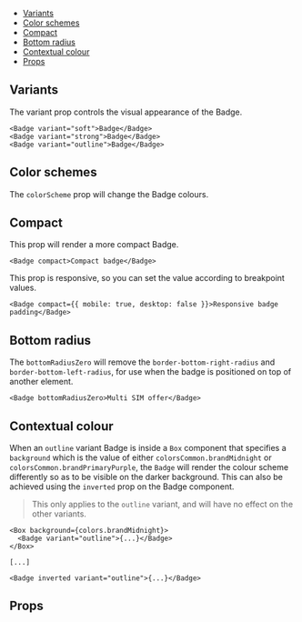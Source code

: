


<Meta title="Web UI / Documentation / Badge" />

<DocsHeader
  componentName="Badge"
  figmaLink="https://www.figma.com/design/4FFYTLWJ2hQpj36JplQQUw/UW-Web-UI?node-id=904-9379"
  stories={Stories}
/>

<Canvas of={Stories.Workshop} sourceState="none" />

- [Variants](#variants)
- [Color schemes](#color-schemes)
- [Compact](#compact)
- [Bottom radius](#bottom-radius)
- [Contextual colour](#contextual-colour)
- [Props](#props)

## Variants

The variant prop controls the visual appearance of the Badge.

<Canvas of={Stories.Variants} />

```tsx
<Badge variant="soft">Badge</Badge>
<Badge variant="strong">Badge</Badge>
<Badge variant="outline">Badge</Badge>
```

## Color schemes

The `colorScheme` prop will change the Badge colours.

<Canvas of={Stories.ColorSchemes} />

## Compact

This prop will render a more compact Badge.

```tsx
<Badge compact>Compact badge</Badge>
```

This prop is responsive, so you can set the value according to breakpoint values.

```tsx
<Badge compact={{ mobile: true, desktop: false }}>Responsive badge padding</Badge>
```

## Bottom radius

The `bottomRadiusZero` will remove the `border-bottom-right-radius` and `border-bottom-left-radius`, for use when the badge is positioned on top of another element.

```tsx
<Badge bottomRadiusZero>Multi SIM offer</Badge>
```

<Canvas of={Stories.BottomRadiusZero} />

## Contextual colour

When an `outline` variant Badge is inside a `Box` component that specifies a
`background` which is the value of either `colorsCommon.brandMidnight` or
`colorsCommon.brandPrimaryPurple`, the `Badge` will render the colour scheme
differently so as to be visible on the darker background. This can also be
achieved using the `inverted` prop on the Badge component.

> This only applies to the `outline` variant, and will have no effect on the other variants.

```tsx
<Box background={colors.brandMidnight}>
  <Badge variant="outline">{...}</Badge>
</Box>

[...]

<Badge inverted variant="outline">{...}</Badge>
```

<Canvas of={Stories.ContextualColour} />

## Props

<ArgTypes of={Stories} />
